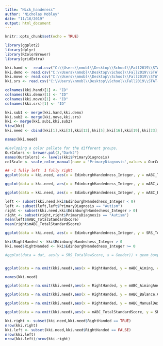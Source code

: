 ---
title: "Nick_handeness"
author: "Nicholas Mobley"
date: "11/10/2019"
output: html_document
---

```{r setup, include=FALSE}
knitr::opts_chunk$set(echo = TRUE)
```

```{r}
library(ggplot2)
library(dplyr)
library(RColorBrewer)
library(gridExtra)
```

```{r}
kki.hand <-  read.csv("C:\\Users\\nmobl\\Desktop\\School\\Fall2019\\STAT-S431\\S431Project\\Data\\KKI_handedness.csv")
kki.demo <- read.csv("C:\\Users\\nmobl\\Desktop\\School\\Fall2019\\STAT-S431\\S431Project\\Data\\KKI_demographicInfo.csv")
kki.move <- read.csv("C:\\Users\\nmobl\\Desktop\\School\\Fall2019\\STAT-S431\\S431Project\\Data\\KKI_movementAssessmentBatteryforChildren.csv")
kki.srs <- read.csv("C:\\Users\\nmobl\\Desktop\\School\\Fall2019\\STAT-S431\\S431Project\\Data\\KKI_SocialResponsivenessScaleQuestionnaire.csv")
```


```{r}
colnames(kki.hand)[1] <- "ID"
colnames(kki.demo)[1] <- "ID"
colnames(kki.move)[1] <- "ID"
colnames(kki.srs)[1] <- "ID"

kki.sub1 <- merge(kki.hand,kki.demo)
kki.sub2 <- merge(kki.move,kki.srs)
kki <- merge(kki.sub1,kki.sub2)
View(kki)
kki.need <- cbind(kki[1],kki[3],kki[12],kki[5],kki[16],kki[19],kki[23],kki[27])
```

```{r}
names(kki.need)
```


```{r}
#Devloping a color pallete for the different groups.
OurColors <- brewer.pal(3,"Dark2")
names(OurColors) <- levels(kki$PrimaryDiagnosis)
colScale <- scale_color_manual(name = 'PrimaryDiagnosis',values = OurColors)
```


```{r}
## -1 fully left  1 fully right
ggplot(data = kki.need, aes(x = EdinburghHandedness_Integer, y = mABC_TotalStandardScore,colour = PrimaryDiagnosis)) + geom_point(alpha = .3) + geom_jitter() + geom_smooth()
```

```{r}
ggplot(data = kki.need, aes(x = EdinburghHandedness_Integer, y = mABC_AimingAndCatching.Component.StandardScore,colour = PrimaryDiagnosis)) + geom_point(alpha = .3) + geom_jitter() + geom_smooth()
```

```{r}
ggplot(data = kki.need, aes(x = EdinburghHandedness_Integer, y = mABC_Balance.Component.StandardScore,colour = PrimaryDiagnosis)) + geom_point(alpha = .3) + geom_jitter() + geom_smooth()
```


```{r}
left <- subset(kki.need,kki$EdinburghHandedness_Integer < 0)
left <- subset(left,left$PrimaryDiagnosis == "Autism")
right <- subset(kki.need,kki$EdinburghHandedness_Integer > 0)
right <- subset(right,right$PrimaryDiagnosis == "Autism")
mean(left$mABC_TotalStandardScore)
mean(right$mABC_TotalStandardScore)
```

```{r}
ggplot(data = kki.need, aes(x = EdinburghHandedness_Integer, y = SRS_TotalRawScore,colour = PrimaryDiagnosis)) + geom_point(alpha = .3) + geom_jitter() + geom_smooth()
```


```{r}
kki$RightHanded <- kki$EdinburghHandedness_Integer > 0
kki.need$RightHanded <- kki$EdinburghHandedness_Integer >= 0
```




```{r}

#ggplot(data = dat, aes(y = SRS_TotalRawScore, x = Gender)) + geom_boxplot(fill = c("pink","blue",'pink','blue','pink','blue')) + facet_wrap(~ PrimaryDiagnosis)


ggplot(data = na.omit(kki.need),aes(x = RightHanded, y = mABC_Aiming, colour = PrimaryDiagnosis)) + geom_boxplot() + facet_wrap(~PrimaryDiagnosis)
```

```{r}
names(kki.need)
```




```{r}
ggplot(data = na.omit(kki.need),aes(x = RightHanded, y = mABC_AimingAndCatching.Component.StandardScore, colour = PrimaryDiagnosis)) + geom_boxplot() + facet_wrap(~PrimaryDiagnosis)
```

```{r}
ggplot(data = na.omit(kki.need),aes(x = RightHanded, y = mABC_Balance.Component.StandardScore, colour = PrimaryDiagnosis)) + geom_boxplot() + facet_wrap(~PrimaryDiagnosis)
```



```{r}
ggplot(data = na.omit(kki.need),aes(x = RightHanded, y = mABC_ManualDexterity.Component.StandardScore, colour = PrimaryDiagnosis)) + geom_boxplot() + facet_wrap(~PrimaryDiagnosis)
```

```{r}

ggplot(data = na.omit(kki.need),aes(x = mABC_TotalStandardScore, y = SRS_TotalRawScore , colour = PrimaryDiagnosis)) + geom_point() + facet_wrap(~RightHanded) + geom_smooth()
```

```{r}
kki.right <- subset(kki.need,kki.need$RightHanded == TRUE)
nrow(kki.right)
kki.left <- subset(kki.need,kki.need$RightHanded == FALSE)
nrow(kki.left)
nrow(kki.left)/nrow(kki.right)
```





